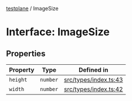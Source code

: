 [testplane](../README.mdx) / ImageSize

# Interface: ImageSize

## Properties

| Property | Type | Defined in |
| ------ | ------ | ------ |
| `height` | `number` | [src/types/index.ts:43](https://github.com/gemini-testing/testplane/blob/57d0b182c37e21d8bdf52acbb137a028841767af/src/types/index.ts#L43) |
| `width` | `number` | [src/types/index.ts:42](https://github.com/gemini-testing/testplane/blob/57d0b182c37e21d8bdf52acbb137a028841767af/src/types/index.ts#L42) |

